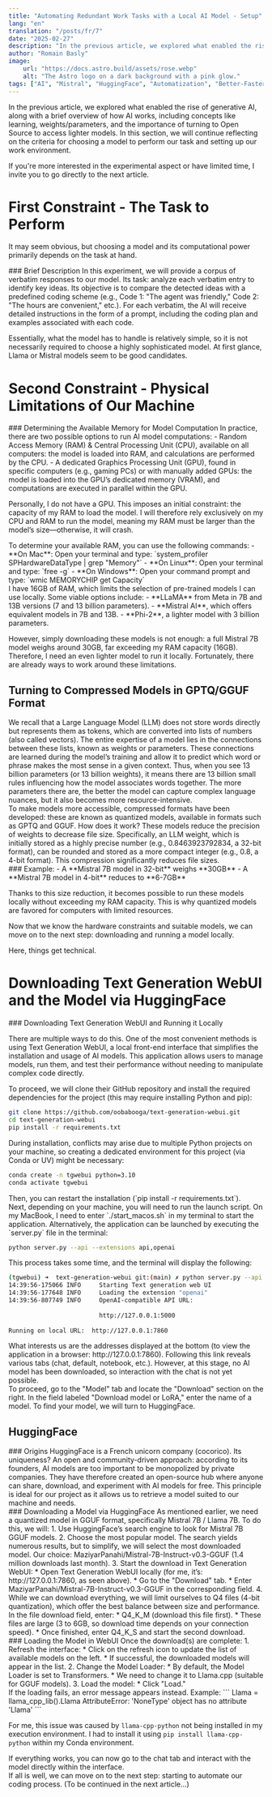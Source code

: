 ```yaml
---
title: "Automating Redundant Work Tasks with a Local AI Model - Setup"
lang: "en"
translation: "/posts/fr/7"
date: "2025-02-27"
description: "In the previous article, we explored what enabled the rise of generative AI, along with a brief overview of how AI works, including concepts like learning, weights/parameters, and the importance of turning to Open Source to access lighter models. In this section, we will continue reflecting on the criteria for choosing a model to perform our task and setting up our work environment. (Read more...)"
author: "Romain Basly"
image:
    url: "https://docs.astro.build/assets/rose.webp"
    alt: "The Astro logo on a dark background with a pink glow."
tags: ["AI", "Mistral", "HuggingFace", "Automatization", "Better-Faster-Stronger"]
---
```


In the previous article, we explored what enabled the rise of generative AI, along with a brief overview of how AI works, including concepts like learning, weights/parameters, and the importance of turning to Open Source to access lighter models. In this section, we will continue reflecting on the criteria for choosing a model to perform our task and setting up our work environment.

If you're more interested in the experimental aspect or have limited time, I invite you to go directly to the next article.

# First Constraint - The Task to Perform
It may seem obvious, but choosing a model and its computational power primarily depends on the task at hand.

<div>
### Brief Description
In this experiment, we will provide a corpus of verbatim responses to our model. Its task: analyze each verbatim entry to identify key ideas. Its objective is to compare the detected ideas with a predefined coding scheme (e.g., Code 1: "The agent was friendly," Code 2: "The hours are convenient," etc.).
For each verbatim, the AI will receive detailed instructions in the form of a prompt, including the coding plan and examples associated with each code.
</div>

Essentially, what the model has to handle is relatively simple, so it is not necessarily required to choose a highly sophisticated model. At first glance, Llama or Mistral models seem to be good candidates.

# Second Constraint - Physical Limitations of Our Machine
<div>
### Determining the Available Memory for Model Computation
In practice, there are two possible options to run AI model computations:
- Random Access Memory (RAM) & Central Processing Unit (CPU), available on all computers: the model is loaded into RAM, and calculations are performed by the CPU.
- A dedicated Graphics Processing Unit (GPU), found in specific computers (e.g., gaming PCs) or with manually added GPUs: the model is loaded into the GPU’s dedicated memory (VRAM), and computations are executed in parallel within the GPU.
</div>

Personally, I do not have a GPU. This imposes an initial constraint: the capacity of my RAM to load the model. I will therefore rely exclusively on my CPU and RAM to run the model, meaning my RAM must be larger than the model’s size—otherwise, it will crash.

<div>
To determine your available RAM, you can use the following commands:
- **On Mac**: Open your terminal and type: `system_profiler SPHardwareDataType | grep "Memory"`
- **On Linux**: Open your terminal and type: `free -g`
- **On Windows**: Open your command prompt and type: `wmic MEMORYCHIP get Capacity`
</div>

<div>
I have 16GB of RAM, which limits the selection of pre-trained models I can use locally. Some viable options include:
- **LLaMA** from Meta in 7B and 13B versions (7 and 13 billion parameters).
- **Mistral AI**, which offers equivalent models in 7B and 13B.
- **Phi-2**, a lighter model with 3 billion parameters.
</div>

However, simply downloading these models is not enough: a full Mistral 7B model weighs around 30GB, far exceeding my RAM capacity (16GB). Therefore, I need an even lighter model to run it locally. Fortunately, there are already ways to work around these limitations.


## Turning to Compressed Models in GPTQ/GGUF Format
<div>
We recall that a Large Language Model (LLM) does not store words directly but represents them as tokens, which are converted into lists of numbers (also called vectors). The entire expertise of a model lies in the connections between these lists, known as weights or parameters. These connections are learned during the model’s training and allow it to predict which word or phrase makes the most sense in a given context. Thus, when you see 13 billion parameters (or 13 billion weights), it means there are 13 billion small rules influencing how the model associates words together. The more parameters there are, the better the model can capture complex language nuances, but it also becomes more resource-intensive.

<div>
To make models more accessible, compressed formats have been developed: these are known as quantized models, available in formats such as GPTQ and GGUF. How does it work? These models reduce the precision of weights to decrease file size. Specifically, an LLM weight, which is initially stored as a highly precise number (e.g., 0.8463923792834, a 32-bit format), can be rounded and stored as a more compact integer (e.g., 0.8, a 4-bit format). This compression significantly reduces file sizes.
</div>

<div>
### Example:
- A **Mistral 7B model in 32-bit** weighs **30GB**
- A **Mistral 7B model in 4-bit** reduces to **6-7GB**
</div>
</div>

Thanks to this size reduction, it becomes possible to run these models locally without exceeding my RAM capacity. This is why quantized models are favored for computers with limited resources.

Now that we know the hardware constraints and suitable models, we can move on to the next step: downloading and running a model locally.

Here, things get technical.

# Downloading Text Generation WebUI and the Model via HuggingFace
<div>
### Downloading Text Generation WebUI and Running it Locally

There are multiple ways to do this. One of the most convenient methods is using Text Generation WebUI, a local front-end interface that simplifies the installation and usage of AI models. This application allows users to manage models, run them, and test their performance without needing to manipulate complex code directly.
</div>

<div>
To proceed, we will clone their GitHub repository and install the required dependencies for the project (this may require installing Python and pip):

```bash
git clone https://github.com/oobabooga/text-generation-webui.git
cd text-generation-webui
pip install -r requirements.txt
```
</div>

<div>
During installation, conflicts may arise due to multiple Python projects on your machine, so creating a dedicated environment for this project (via Conda or UV) might be necessary:

```bash
conda create -n tgwebui python=3.10
conda activate tgwebui
```
</div>

<div>
Then, you can restart the installation (`pip install -r requirements.txt`).
</div>

<div>
Next, depending on your machine, you will need to run the launch script. On my MacBook, I need to enter `./start_macos.sh` in my terminal to start the application. Alternatively, the application can be launched by executing the `server.py` file in the terminal:

```bash
python server.py --api --extensions api,openai
```
</div>

<div>
This process takes some time, and the terminal will display the following:

```bash
(tgwebui) ➜  text-generation-webui git:(main) ✗ python server.py --api --extensions api,openai 
14:39:56-175066 INFO     Starting Text generation web UI                                                                                      
14:39:56-177648 INFO     Loading the extension "openai"                                                                                       
14:39:56-807749 INFO     OpenAI-compatible API URL:                                                                                            
                                                                                                                                              
                         http://127.0.0.1:5000                                                                                                 
                                                                                                                                              
Running on local URL:  http://127.0.0.1:7860
```
</div>

<div>
What interests us are the addresses displayed at the bottom (to view the application in a browser: http://127.0.0.1:7860). Following this link reveals various tabs (chat, default, notebook, etc.). However, at this stage, no AI model has been downloaded, so interaction with the chat is not yet possible.
</div>

<div>
To proceed, go to the "Model" tab and locate the "Download" section on the right. In the field labeled "Download model or LoRA," enter the name of a model. To find your model, we will turn to HuggingFace.
</div>

## HuggingFace
<div>
### Origins
HuggingFace is a French unicorn company (cocorico). Its uniqueness? An open and community-driven approach: according to its founders, AI models are too important to be monopolized by private companies. They have therefore created an open-source hub where anyone can share, download, and experiment with AI models for free.
This principle is ideal for our project as it allows us to retrieve a model suited to our machine and needs.
</div>

<div>
### Downloading a Model via HuggingFace
As mentioned earlier, we need a quantized model in GGUF format, specifically Mistral 7B / Llama 7B. To do this, we will:
1. Use HuggingFace’s search engine to look for Mistral 7B GGUF models.
2. Choose the most popular model. The search yields numerous results, but to simplify, we will select the most downloaded model. Our choice: MaziyarPanahi/Mistral-7B-Instruct-v0.3-GGUF (1.4 million downloads last month).
3. Start the download in Text Generation WebUI:
    * Open Text Generation WebUI locally (for me, it’s: http://127.0.0.1:7860, as seen above).
    * Go to the "Download" tab.
    * Enter MaziyarPanahi/Mistral-7B-Instruct-v0.3-GGUF in the corresponding field.
4. While we can download everything, we will limit ourselves to Q4 files (4-bit quantization), which offer the best balance between size and performance. In the file download field, enter:
    * Q4_K_M (download this file first).
    * These files are large (3 to 6GB, so download time depends on your connection speed).
    * Once finished, enter Q4_K_S and start the second download.
</div>

<div>
### Loading the Model in WebUI
Once the download(s) are complete:
1. Refresh the interface:
    * Click on the refresh icon to update the list of available models on the left.
    * If successful, the downloaded models will appear in the list.
2. Change the Model Loader:
    * By default, the Model Loader is set to Transformers.
    * We need to change it to Llama.cpp (suitable for GGUF models).
3. Load the model:
    * Click "Load."
</div>

<div>
If the loading fails, an error message appears instead.
Example:
```
Llama = llama_cpp_lib().Llama
AttributeError: 'NoneType' object has no attribute 'Llama'
```
</div>

For me, this issue was caused by `llama-cpp-python` not being installed in my execution environment. I had to install it using `pip install llama-cpp-python` within my Conda environment.

<div>
If everything works, you can now go to the chat tab and interact with the model directly within the interface.
</div>

<div>
If all is well, we can move on to the next step: starting to automate our coding process. (To be continued in the next article...)
</div>